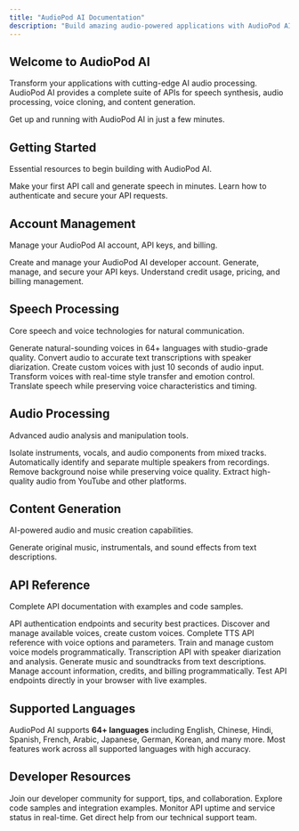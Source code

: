 ```yaml
---
title: "AudioPod AI Documentation"
description: "Build amazing audio-powered applications with AudioPod AI's comprehensive suite of Audio Processing APIs"
---
```


## Welcome to AudioPod AI

Transform your applications with cutting-edge AI audio processing. AudioPod AI provides a complete suite of APIs for speech synthesis, audio processing, voice cloning, and content generation.

<Card title="Quick Start Guide" icon="rocket" href="/quickstart" horizontal>
  Get up and running with AudioPod AI in just a few minutes.
</Card>

## Getting Started

Essential resources to begin building with AudioPod AI.

<Columns cols={2}>
  <Card title="Quick Start" icon="rocket" href="/quickstart">
    Make your first API call and generate speech in minutes.
  </Card>
  <Card title="Authentication" icon="key" href="/authentication">
    Learn how to authenticate and secure your API requests.
  </Card>
</Columns>

## Account Management

Manage your AudioPod AI account, API keys, and billing.

<Columns cols={2}>
  <Card
    title="Account Registration"
    icon="user-plus"
    href="/account/registration"
  >
    Create and manage your AudioPod AI developer account.
  </Card>
  <Card title="API Key Management" icon="key" href="/account/api-keys">
    Generate, manage, and secure your API keys.
  </Card>
  <Card title="Credits & Billing" icon="credit-card" href="/account/credits">
    Understand credit usage, pricing, and billing management.
  </Card>
</Columns>

## Speech Processing

Core speech and voice technologies for natural communication.

<Columns cols={2}>
  <Card
    title="Text-to-Speech"
    icon="microphone"
    href="/api-reference/text-to-speech"
  >
    Generate natural-sounding voices in 64+ languages with studio-grade quality.
  </Card>
  <Card title="Speech-to-Text" icon="waveform" href="/api-reference/speech-to-text">
    Convert audio to accurate text transcriptions with speaker diarization.
  </Card>
  <Card title="Voice Cloning" icon="user-clone" href="/api-reference/voice-management">
    Create custom voices with just 10 seconds of audio input.
  </Card>
  <Card title="Voice Changer" icon="magic-wand" href="/api-reference/voice-changer">
    Transform voices with real-time style transfer and emotion control.
  </Card>
  <Card
    title="Speech Translation"
    icon="language"
    href="/api-reference/ai-dubbing"
  >
    Translate speech while preserving voice characteristics and timing.
  </Card>
</Columns>

## Audio Processing

Advanced audio analysis and manipulation tools.

<Columns cols={2}>
  <Card title="Stem Separation" icon="music" href="/api-reference/stem-splitter">
    Isolate instruments, vocals, and audio components from mixed tracks.
  </Card>
  <Card
    title="Speaker Extraction"
    icon="users"
    href="/api-reference/speaker-separation"
  >
    Automatically identify and separate multiple speakers from recordings.
  </Card>
  <Card
    title="Noise Reduction"
    icon="volume-x"
    href="/api-reference/noise-reduction"
  >
    Remove background noise while preserving voice quality.
  </Card>
  <Card
    title="Media Extraction"
    icon="download"
    href="/api-reference/media-extraction"
  >
    Extract high-quality audio from YouTube and other platforms.
  </Card>
</Columns>

## Content Generation

AI-powered audio and music creation capabilities.

<Columns cols={2}>
  <Card
    title="Music Generation"
    icon="musical-note"
    href="/api-reference/music-generation"
  >
    Generate original music, instrumentals, and sound effects from text
    descriptions.
  </Card>
</Columns>

## API Reference

Complete API documentation with examples and code samples.

<Columns cols={2}>
  <Card
    title="Authentication API"
    icon="shield"
    href="/api-reference/auth"
  >
    API authentication endpoints and security best practices.
  </Card>
  <Card
    title="Voice Management API"
    icon="settings"
    href="/api-reference/voice-management"
  >
    Discover and manage available voices, create custom voices.
  </Card>
  <Card
    title="Text-to-Speech API"
    icon="microphone"
    href="/api-reference/text-to-speech"
  >
    Complete TTS API reference with voice options and parameters.
  </Card>
  <Card
    title="Voice Cloning API"
    icon="user-clone"
    href="/api-reference/voice-cloning"
  >
    Train and manage custom voice models programmatically.
  </Card>
  <Card
    title="Speech-to-Text API"
    icon="waveform"
    href="/api-reference/speech-to-text"
  >
    Transcription API with speaker diarization and analysis.
  </Card>
  <Card
    title="Music Generation API"
    icon="musical-note"
    href="/api-reference/music-generation"
  >
    Generate music and soundtracks from text descriptions.
  </Card>
  <Card
    title="Account & Credits API"
    icon="credit-card"
    href="/api-reference/account"
  >
    Manage account information, credits, and billing programmatically.
  </Card>
  <Card
    title="Interactive Playground"
    icon="external-link"
    href="https://api.audiopod.ai/api/v1/docs"
  >
    Test API endpoints directly in your browser with live examples.
  </Card>
</Columns>

## Supported Languages

AudioPod AI supports **64+ languages** including English, Chinese, Hindi, Spanish, French, Arabic, Japanese, German, Korean, and many more. Most features work across all supported languages with high accuracy.

## Developer Resources

<Columns cols={2}>
  <Card
    title="Discord Community"
    icon="discord"
    href="https://discord.gg/audiopod"
  >
    Join our developer community for support, tips, and collaboration.
  </Card>
  <Card
    title="GitHub Examples"
    icon="github"
    href="https://github.com/audiopod-ai/examples"
  >
    Explore code samples and integration examples.
  </Card>
  <Card title="Status Page" icon="activity" href="https://status.audiopod.ai">
    Monitor API uptime and service status in real-time.
  </Card>
  <Card title="Support" icon="envelope" href="mailto:support@audiopod.ai">
    Get direct help from our technical support team.
  </Card>
</Columns>
